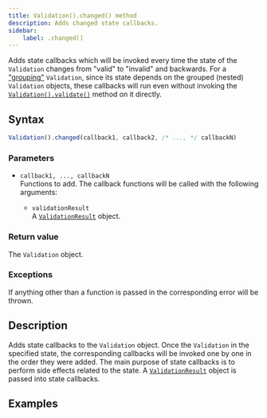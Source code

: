 ```yaml
---
title: Validation().changed() method
description: Adds changed state callbacks.
sidebar:
    label: .changed()
---
```



Adds state callbacks which will be invoked every time the state of the `Validation` changes from "valid" to "invalid" and backwards. For a ["grouping"](/concept/grouping-validations) `Validation`, since its state depends on the grouped (nested) `Validation` objects, these callbacks will run even without invoking the [`Validation().validate()`](/api/validation/instance-methods/validate) method on it directly.

## Syntax

```js
Validation().changed(callback1, callback2, /* ..., */ callbackN)
```

### Parameters

- `callback1, ..., callbackN`
<br/> Functions to add. The callback functions will be called with the following arguments:

    - `validationResult` 
    <br/> A [`ValidationResult`](/api/validation-result) object. 

### Return value

The `Validation` object. 

### Exceptions

If anything other than a function is passed in the corresponding error will be thrown. 

## Description

Adds state callbacks to the `Validation` object. Once the `Validation` in the specified state, the corresponding callbacks will be invoked one by one in the order they were added. The main purpose of state callbacks is to perform side effects related to the state. A [`ValidationResult`](/api/validation-result) object is passed into state callbacks.

## Examples

<Code code={changedCode} lang='js'/>

